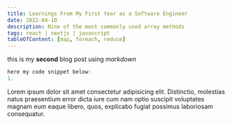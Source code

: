 ```yaml
---
title: Learnings From My First Year as a Software Engineer
date: 2022-04-10
description: Nine of the most commonly used array methods
tags: react | nextjs | javascript
tableOfContent: [map, foreach, reduce]
---
```


this is my **second** blog post using _markdown_

```js
here my code snippet below:
1.
```

Lorem ipsum dolor sit amet consectetur adipisicing elit. Distinctio, molestias natus praesentium error dicta iure cum nam optio suscipit voluptates magnam eum eaque libero, quos, explicabo fugiat possimus laboriosam consequatur.

